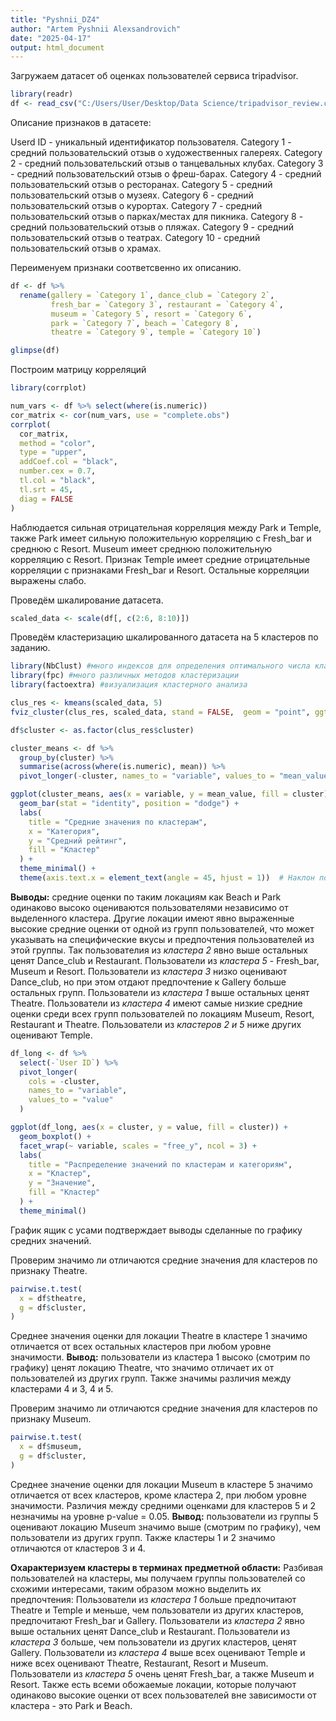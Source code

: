 ---
title: "Pyshnii_DZ4"
author: "Artem Pyshnii Alexsandrovich"
date: "2025-04-17"
output: html_document
---

Загружаем датасет об оценках пользователей сервиса tripadvisor.
```{r}
library(readr)
df <- read_csv("C:/Users/User/Desktop/Data Science/tripadvisor_review.csv")
```
Описание признаков в датасете:

Userd ID - уникальный идентификатор пользователя.
Category 1 - средний пользовательский отзыв о художественных галереях.
Category 2 - средний пользовательский отзыв о танцевальных клубах.
Category 3 - средний пользовательский отзыв о фреш-барах.
Category 4 - средний пользовательский отзыв о ресторанах.
Category 5 - средний пользовательский отзыв о музеях.
Category 6 - средний пользовательский отзыв о курортах.
Category 7 - средний пользовательский отзыв о парках/местах для пикника.
Category 8 - средний пользовательский отзыв о пляжах.
Category 9 - средний пользовательский отзыв о театрах.
Category 10 - средний пользовательский отзыв о храмах.

Переименуем признаки соответсвенно их описанию.
```{r}
df <- df %>% 
  rename(gallery = `Category 1`, dance_club = `Category 2`,
         fresh_bar = `Category 3`, restaurant = `Category 4`,
         museum = `Category 5`, resort = `Category 6`,
         park = `Category 7`, beach = `Category 8`,
         theatre = `Category 9`, temple = `Category 10`)

glimpse(df)
```
Построим матрицу корреляций
```{r}
library(corrplot)

num_vars <- df %>% select(where(is.numeric))
cor_matrix <- cor(num_vars, use = "complete.obs")
corrplot(
  cor_matrix,
  method = "color",      
  type = "upper",        
  addCoef.col = "black", 
  number.cex = 0.7,      
  tl.col = "black",      
  tl.srt = 45,           
  diag = FALSE           
)
```
Наблюдается сильная отрицательная корреляция между Park и Temple, также Park имеет сильную положительную корреляцию с Fresh_bar и среднюю с Resort.
Museum имеет среднюю положительную корреляцию с Resort.
Признак Temple имеет средние отрицательные корреляции c признаками Fresh_bar и Resort.
Остальные корреляции выражены слабо.

Проведём шкалирование датасета.
```{r}
scaled_data <- scale(df[, c(2:6, 8:10)])
```

Проведём кластеризацию шкалированного датасета на 5 кластеров по заданию.
```{r}
library(NbClust) #много индексов для определения оптимального числа кластеров
library(fpc) #много различных методов кластеризации
library(factoextra) #визуализация кластерного анализа

clus_res <- kmeans(scaled_data, 5)
fviz_cluster(clus_res, scaled_data, stand = FALSE,  geom = "point", ggtheme = theme_bw())
```
```{r}
df$cluster <- as.factor(clus_res$cluster)

cluster_means <- df %>%
  group_by(cluster) %>%
  summarise(across(where(is.numeric), mean)) %>%
  pivot_longer(-cluster, names_to = "variable", values_to = "mean_value")

ggplot(cluster_means, aes(x = variable, y = mean_value, fill = cluster)) +
  geom_bar(stat = "identity", position = "dodge") +
  labs(
    title = "Средние значения по кластерам",
    x = "Категория",
    y = "Средний рейтинг",
    fill = "Кластер"
  ) +
  theme_minimal() +
  theme(axis.text.x = element_text(angle = 45, hjust = 1))  # Наклон подписей
```
**Выводы:** средние оценки по таким локациям как Beach и Park одинаково высоко оцениваются пользователями независимо от выделенного кластера. Другие локации имеют явно выраженные высокие средние оценки от одной из групп пользователей, что может указывать на специфические вкусы и предпочтения пользователей из этой группы. 
Так пользователия из *кластера 2* явно выше остальных ценят Dance_club и Restaurant. 
Пользователи из *кластера 5* - Fresh_bar, Museum и Resort.
Пользователи из *кластера 3* низко оценивают Dance_club, но при этом отдают предпочтение к Gallery больше остальных групп.
Пользователи из *кластера 1* выше остальных ценят Theatre.
Пользователи из *кластера 4* имеют самые низкие средние оценки среди всех групп пользователей по локациям Museum, Resort, Restaurant и Theatre.
Пользователи из *кластеров 2 и 5* ниже других оценивают Temple. 

```{r}

df_long <- df %>%
  select(-`User ID`) %>%  
  pivot_longer(
    cols = -cluster,
    names_to = "variable",
    values_to = "value"
  )

ggplot(df_long, aes(x = cluster, y = value, fill = cluster)) +
  geom_boxplot() +
  facet_wrap(~ variable, scales = "free_y", ncol = 3) +
  labs(
    title = "Распределение значений по кластерам и категориям",
    x = "Кластер",
    y = "Значение",
    fill = "Кластер"
  ) +
  theme_minimal()
```
График ящик с усами подтверждает выводы сделанные по графику средних значений.

Проверим значимо ли отличаются средние значения для кластеров по признаку Theatre.
```{r}
pairwise.t.test(
  x = df$theatre,      
  g = df$cluster,    
)
```
Среднее значения оценки для локации Theatre в кластере 1 значимо отличается от всех остальных кластеров при любом уровне значимости. **Вывод:** пользователи из кластера 1 высоко (смотрим по графику) ценят локацию Theatre, что значимо отличает их от пользователей из других групп.
Также значимы различия между кластерами 4 и 3, 4 и 5.

Проверим значимо ли отличаются средние значения для кластеров по признаку Museum.
```{r}
pairwise.t.test(
  x = df$museum,      
  g = df$cluster,    
)
```
Среднее значение оценки для локации Museum в кластере 5 значимо отличается от всех кластеров, кроме кластера 2, при любом уровне значимости. Различия между средними оценками для кластеров 5 и 2 незначимы на уровне p-value = 0.05. **Вывод:** пользователи из группы 5 оценивают локацию Museum значимо выше (смотрим по графику), чем пользователи из других групп.
Также кластеры 1 и 2 значимо отличаются от кластеров 3 и 4. 

**Охарактеризуем кластеры в терминах предметной области:**
Разбивая пользователей на кластеры, мы получаем группы пользователей со схожими интересами, таким образом можно выделить их предпочтения: 
Пользователи из *кластера 1* больше предпочитают Theatre и Temple и меньше, чем пользователи из других кластеров, предпочитают Fresh_bar и Gallery.
Пользователи из *кластера 2* явно выше остальних ценят Dance_club и Restaurant.
Пользователи из *кластера 3* больше, чем пользователи из других кластеров, ценят Gallery.
Пользователи из *кластера 4* выше всех оценивают Temple и ниже всех оценивают Theatre, Restaurant, Resort и Museum.
Пользователи из *кластера 5* очень ценят Fresh_bar, а также Museum и Resort.
Также есть всеми обожаемые локации, которые получают одинаково высокие оценки от всех пользователей вне зависимости от кластера - это Park и Beach.